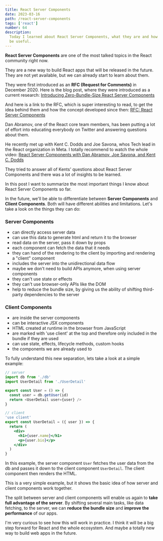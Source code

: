 ```yaml
---
title: React Server Components
date: 2023-03-16
path: /react-server-components
tags: ['react']
number: 64
description:
  Today I learned about React Server Components, what they are and how they will
  be useful.
---
```


**React Server Components** are one of the most talked topics in the React
community right now.

They are a new way to build React apps that will be released in the future. They
are not yet available, but we can already start to learn about them.

They were first introduced as an **RFC (Request for Comments)** in
December 2020. Here is the blog post, where they were introduced as a current
research:
[Introducing Zero-Bundle-Size React Server Components](https://beta.reactjs.org/blog/2020/12/21/data-fetching-with-react-server-components)

And here is a link to the RFC, which is super interesting to read, to get the
idea behind them and how the concept developed since then:
[RFC: React Server Components](https://github.com/reactjs/rfcs/blob/main/text/0188-server-components.md)

Dan Abramov, one of the React core team members, has been putting a lot of
effort into educating everybody on Twitter and answering questions about them.

He recently met up with Kent C. Dodds and Joe Savona, whos Tech lead in the
React organization in Meta. I totally recommend to watch the whole video:
[React Server Components with Dan Abramov, Joe Savona, and Kent C. Dodds](https://www.youtube.com/watch?v=h7tur48JSaw&t=427s)

They tried to answer all of Kents' questions about React Server Components and
there was a lot of insights to be learned.

In this post I want to summarize the most important things I know about React
Server Components so far.

In the future, we'll be able to differentiate between **Server Components** and
**Client Components**. Both will have different abilities and limitations. Let's
take a look on the things they can do:

### Server Components

- can directly access server data
- can use this data to generate html and return it to the browser
- read data on the server, pass it down by props
- each component can fetch the data that it needs
- they can hand of the rendering to the client by importing and rendering a
  "client" component
- includes the server into the unidirectional data flow
- maybe we don't need to build APIs anymore, when using server components
- they can't use state or effects
- they can't use browser-only APIs like the DOM
- help to reduce the bundle size, by giving us the ability of shifting
  third-party dependencies to the server

### Client Components

- are inside the server components
- can be interactive JSX components
- HTML created at runtime in the browser from JavaScript
- are marked with 'use client' at the top and therefore only included in the
  bundle if they are used
- can use state, effects, lifecycle methods, custom hooks
- the components we are already used to

To fully understand this new separation, lets take a look at a simple example:

```ts
// server
import db from './db'
import UserDetail from './UserDetail'

export const User = () => {
  const user = db.getUser(id)
  return <UserDetail user={user} />
}
```

```jsx
// client
'use client'
export const UserDetail = ({ user }) => {
  return (
    <div>
      <h1>{user.name}</h1>
      <p>{user.bio}</p>
    </div>
  )
}
```

In this example, the server component `User` fetches the user data from the db
and passes it down to the client component `UserDetail`. The client component
then renders the HTML.

This is a very simple example, but it shows the basic idea of how server and
client components work together.

The split between server and client components will enable us again to **take
full advantage of the server**. By shifting several main tasks, like data
fetching, to the server, we can **reduce the bundle size** and **improve the
performance** of our apps.

I'm very curious to see how this will work in practice. I think it will be a big
step forward for React and the whole ecosystem. And maybe a totally new way to
build web apps in the future.
